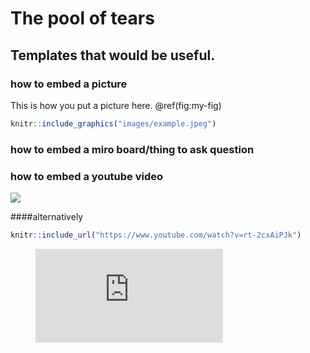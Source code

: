 # The pool of tears

## Templates that would be useful.

### how to embed a picture
This is how you put a picture here. \@ref(fig:my-fig)

```r
knitr::include_graphics("images/example.jpeg")
```

### how to embed a miro board/thing to ask question

### how to embed a youtube video
![](https://www.youtube.com/watch?v=rt-2cxAiPJk)

####alternatively
```r
knitr::include_url("https://www.youtube.com/watch?v=rt-2cxAiPJk")
```


<!-- blank line -->
<figure class="video_container">
  <iframe src="https://www.youtube.com/embed/m5D-yoH416Y" frameborder="0" allowfullscreen="true"> </iframe>
</figure>
<!-- blank line -->